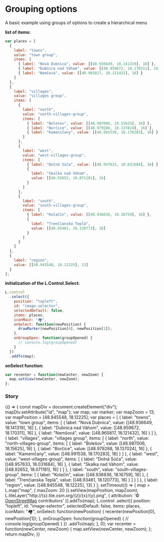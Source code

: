 


<Meta title="Groups" />

# Grouping options

A basic example using groups of options to create a hierarchical menu

**list of items:**

```js
var places = [
  {
    label: "towns",
    value: "town group",
    items: [
      { label: "Nová Dubnica", value: [[48.936649, 18.141319], 16] },
      { label: "Dubnica nad Váhom", value: [[48.959672, 18.170311], 16] },
      { label: "Nemšová", value: [[48.965817, 18.121432], 16] }
    ]
  },
  {
    label: "villages",
    value: "villages group",
    items: [
      {
        label: "north",
        value: "north-villages-group",
        items: [
          { label: "Bolešov", value: [[48.987006, 18.15625], 16] },
          { label: "Borčice", value: [[48.979288, 18.137024], 16] },
          { label: "Kameničany", value: [[48.991538, 18.170283], 16] }
        ]
      },
      {
        label: "west",
        value: "west-villages-group",
        items: [
          { label: "Dolná Súča", value: [[48.957633, 18.031684], 16] },
          {
            label: "Skalka nad Váhom",
            value: [[48.92652, 18.071181], 16]
          }
        ]
      },
      {
        label: "south",
        value: "south-villages-group",
        items: [
          { label: "Kolačín", value: [[48.936836, 18.16759], 16] },
          {
            label: "Trenčianska Teplá",
            value: [[48.93461, 18.120773], 16]
          }
        ]
      }
    ]
  },
  {
    label: "region",
    value: [[48.945548, 18.12225], 13]
  }
];
```

**initialization of the L.Control.Select:**

```js
L.control
  .select({
    position: "topleft",
    id: "image-selector",
    selectedDefault: false,
    items: places,
    iconMain: "🏘",
    onSelect: function(newPosition) {
      drawMarker(newPosition[0], newPosition[1]);
    },
    onGroupOpen: function(groupOpened) {
      // console.log(groupOpened)
    }
  })
  .addTo(map);
```

**onSelect function:**

```js
var recenter = function(newCenter, newZoom) {
  map.setView(newCenter, newZoom);
};
```

### Story

<Preview>
  <Story name="Test story">
    {() => {
      const mapDiv = document.createElement("div");
      mapDiv.setAttribute("id", "map");
      var map;
      var marker;
      var mapZoom = 13;
      var mapPosition = [48.945548, 18.12225];
      var places = [
        {
          label: "towns",
          value: "town group",
          items: [
            { label: "Nová Dubnica", value: [[48.936649, 18.141319], 16] },
            { label: "Dubnica nad Váhom", value: [[48.959672, 18.170311], 16] },
            { label: "Nemšová", value: [[48.965817, 18.121432], 16] }
          ]
        },
        {
          label: "villages",
          value: "villages group",
          items: [
            {
              label: "north",
              value: "north-villages-group",
              items: [
                { label: "Bolešov", value: [[48.987006, 18.15625], 16] },
                { label: "Borčice", value: [[48.979288, 18.137024], 16] },
                { label: "Kameničany", value: [[48.991538, 18.170283], 16] }
              ]
            },
            {
              label: "west",
              value: "west-villages-group",
              items: [
                { label: "Dolná Súča", value: [[48.957633, 18.031684], 16] },
                {
                  label: "Skalka nad Váhom",
                  value: [[48.92652, 18.071181], 16]
                }
              ]
            },
            {
              label: "south",
              value: "south-villages-group",
              items: [
                { label: "Kolačín", value: [[48.936836, 18.16759], 16] },
                {
                  label: "Trenčianska Teplá",
                  value: [[48.93461, 18.120773], 16]
                }
              ]
            }
          ]
        },
        {
          label: "region",
          value: [[48.945548, 18.12225], 13]
        }
      ];
      setTimeout(() => {
        map = L.map("map", { maxZoom: 20 }).setView(mapPosition, mapZoom);
        L.tileLayer("http://{s}.tile.osm.org/{z}/{x}/{y}.png", {
          attribution:
            '&copy; <a href="http://osm.org/copyright">OpenStreetMap</a> contributors'
        }).addTo(map);
        L.control
          .select({
            position: "topleft",
            id: "image-selector",
            selectedDefault: false,
            items: places,
            iconMain: "🏘",
            onSelect: function(newPosition) {
              recenter(newPosition[0], newPosition[1]);
            },
            onGroupOpen: function(groupOpened) {
              // console.log(groupOpened)
            }
          })
          .addTo(map);
      }, 0);
      var recenter = function(newCenter, newZoom) {
        map.setView(newCenter, newZoom);
      };
      return mapDiv;
    }}
  </Story>
</Preview>
